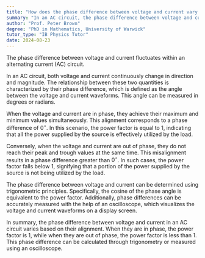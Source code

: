 ```yaml
---
title: "How does the phase difference between voltage and current vary in an AC circuit?"
summary: "In an AC circuit, the phase difference between voltage and current changes, affecting how they interact and influence circuit behavior."
author: "Prof. Peter Brown"
degree: "PhD in Mathematics, University of Warwick"
tutor_type: "IB Physics Tutor"
date: 2024-08-23
---
```


The phase difference between voltage and current fluctuates within an alternating current (AC) circuit.

In an AC circuit, both voltage and current continuously change in direction and magnitude. The relationship between these two quantities is characterized by their phase difference, which is defined as the angle between the voltage and current waveforms. This angle can be measured in degrees or radians.

When the voltage and current are in phase, they achieve their maximum and minimum values simultaneously. This alignment corresponds to a phase difference of $0^\circ$. In this scenario, the power factor is equal to $1$, indicating that all the power supplied by the source is effectively utilized by the load.

Conversely, when the voltage and current are out of phase, they do not reach their peak and trough values at the same time. This misalignment results in a phase difference greater than $0^\circ$. In such cases, the power factor falls below $1$, signifying that a portion of the power supplied by the source is not being utilized by the load.

The phase difference between voltage and current can be determined using trigonometric principles. Specifically, the cosine of the phase angle is equivalent to the power factor. Additionally, phase differences can be accurately measured with the help of an oscilloscope, which visualizes the voltage and current waveforms on a display screen.

In summary, the phase difference between voltage and current in an AC circuit varies based on their alignment. When they are in phase, the power factor is $1$, while when they are out of phase, the power factor is less than $1$. This phase difference can be calculated through trigonometry or measured using an oscilloscope.
    